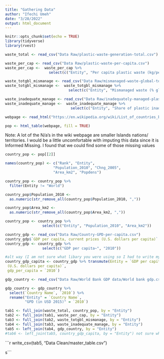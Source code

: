 ```yaml
---
title: "Gathering Data"
author: "Ifechi Umeh"
date: "3/28/2022"
output: html_document
---
```


```r
knitr::opts_chunk$set(echo = TRUE)
library(tidyverse)
library(rvest)
```

```r
waste_total <- read_csv("Data Raw/plastic-waste-generation-total.csv")

waste_per_cap <- read_csv("Data Raw/plastic-waste-per-capita.csv")
waste_per_cap <-  waste_per_cap %>% 
                    select(c("Entity", "Per capita plastic waste (kg/person/day)"))

waste_totgbl_mismanage <- read_csv("Data Raw/mismanaged-waste-global-total.csv")
waste_totgbl_mismanage <-  waste_totgbl_mismanage %>% 
                             select(c("Entity", "Mismanaged waste (% global total)"))

waste_inadequate_manage <- read_csv("Data Raw/inadequately-managed-plastic.csv")
waste_inadequate_manage <-  waste_inadequate_manage %>% 
                              select(c("Entity", "Share of plastic inadequately managed"))
```

```r
webpage <- read_html("https://en.wikipedia.org/wiki/List_of_countries_by_population_in_2010")

pop <- html_table(webpage, fill = TRUE)
```

Note: A lot of the N/a's in the wiki webpage are smaller Islands nations/ territories. I would be a little uncomfortable with imputing this data since it is Informed Missing. I found that we could find some of those missing values

```r
country_pop <- pop[[2]]

names(country_pop) <- c("Rank", "Entity",
                      "Population_2010", "Chng_2005",
                      "Area_km2", "Popdens")

country_pop <- country_pop %>% 
  filter(Entity != "World")

country_pop$Population_2010 <- 
  as.numeric(str_remove_all(country_pop$Population_2010, ","))

country_pop$Area_km2 <- 
  as.numeric(str_remove_all(country_pop$Area_km2, ","))

country_pop <- country_pop %>% 
                 select(c("Entity", "Population_2010", "Area_km2"))
```

```r
country_gdp <- read_csv("Data Raw/Country-GPD-per-capita.csv")
country_gdp$`GDP per capita, current prices (U.S. dollars per capita)`
country_gdp <- country_gdp %>% 
                 select(c("GDP per capita~", "2010"))

#alt way (I am not sure what libary you were using so I had to write my own code)
country_gdp_capita <- country_gdp %>% transmute(Entity = `GDP per capita, current prices
 (U.S. dollars per capita)`,
 gdp_per_capita = `2010`)

```


```r
gdp_country <- read_csv("Data Raw/World Bank GDP data/World bank gdp.csv") 

gdp_country <- gdp_country %>% 
  select(`Country Name`, `2010`) %>% 
  rename("Entity" = `Country Name`,
         "GPD (in USD 2015)" = `2010`)

```

```r
tab1 <- full_join(waste_total, country_pop, by = "Entity")
tab2 <- full_join(tab1, waste_per_cap, by = "Entity")
tab3 <- full_join(tab2, waste_totgbl_mismanage, by = "Entity")
tab4 <- full_join(tab3, waste_inadequate_manage, by = "Entity")
tab5 <- left_join(tab4, gdp_country, by = "Entity")
#tab6 <- left_join(tab5, country_gdp_capita, by = "Entity") not sure what year is the USD in.
```

```r
write_csv(tab5, "Data Clean/master_table.csv")

s```

